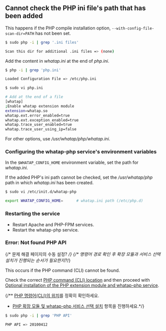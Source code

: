 ## Cannot check the PHP ini file's path that has been added

This happens if the PHP compile installation option, `--with-config-file-scan-dir=PATH` has not been set.

```bash
$ sudo php -i | grep '.ini files'

Scan this dir for additional .ini files => (none)
```

Add the content in _whatap.ini_ at the end of _php.ini_.

```bash
$ php -i | grep 'php.ini'

Loaded Configuration File => /etc/php.ini

$ sudo vi php.ini

# Add at the end of a file
[whatap]
;Enable whatap extension module
extension=whatap.so
whatap.ext.error_enabled=true
whatap.ext.exception_enabled=true
whatap.trace_user_enabled=true
whatap.trace_user_using_ip=false
```

For other options, use _/usr/whatap/php/whatap.ini_.

### Configuring the whatap-php service's environment variables

In the `$WHATAP_CONFIG_HOME` environment variable, set the path for _whatap.ini_.

If the added PHP's ini path cannot be checked, set the _/usr/whatap/php_ path in which _whatap.ini_ has been created.

```bash
$ sudo vi /etc/init.d/whatap-php

export WHATAP_CONFIG_HOME=      # whatap.ini path (/etc/php.d)
```

### Restarting the service

- Restart Apache and PHP-FPM services. 
- Restart the whatap-php service.

### Error: Not found PHP API

{/* 문제 해결 페이지의 수동 설정? _/}
{/* 명령어 경로 확인 후 확장 모듈과 서비스 선택 설치가 진행되는 순서가 필요한지?_/}

This occurs if the PHP command (CLI) cannot be found. 

Check the correct [PHP command (CLI) location](#check-php-cli-path) and then proceed with [Optional installation of the PHP extension module and whatap-php service](#extension-modul-manual-setting).

{/\*\* [PHP 명령어(CLI)의 위치](#php-명령어cli-경로-확인)를 정확히 확인하세요.

- [PHP 확장 모듈 및 whatap-php 서비스 선택 설치](#php-확장-모듈-및-whatap-php-서비스-수동-설정) 항목을 진행하세요.\*/}

```bash title='Check PHP API version'
$ sudo php -i | grep 'PHP API'

PHP API => 20100412
```
